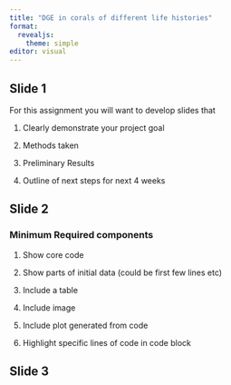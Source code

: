 ```yaml
---
title: "DGE in corals of different life histories"
format: 
  revealjs:
    theme: simple
editor: visual
---
```


## Slide 1

For this assignment you will want to develop slides that

1.  Clearly demonstrate your project goal

2.  Methods taken

3.  Preliminary Results

4.  Outline of next steps for next 4 weeks

## Slide 2

### **Minimum Required components**

1.  Show core code

2.  Show parts of initial data (could be first few lines etc)

3.  Include a table

4.  Include image

5.  Include plot generated from code

6.  Highlight specific lines of code in code block

## Slide 3
